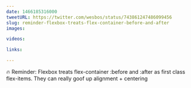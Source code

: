 ```yaml
---
date: 1466185316000
tweetURL: https://twitter.com/wesbos/status/743861247486099456
slug: reminder-flexbox-treats-flex-container-before-and-after
images:

videos:

links:

---
```

🔥 Reminder: Flexbox treats flex-container :before and :after as first class flex-items. They can really goof up alignment + centering
